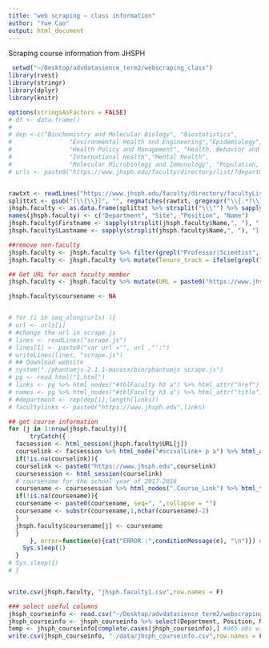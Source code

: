 ```yaml
---
title: "web scraping — class information"
author: "Yue Cao"
output: html_document
---
```


Scraping course information from JHSPH
```r
 setwd("~/Desktop/advdatasience_term2/webscraping_class")
library(rvest)
library(stringr)
library(dplyr)
library(knitr)

options(stringsAsFactors = FALSE)
# df <- data.frame()
# 
# dep <-c("Biochemistry and Molecular Biology", "Biostatistics", 
#                "Environmental Health and Engineering","Epidemiology",
#                "Health Policy and Management", "Health, Behavior and Society",
#                "International Health","Mental Health", 
#                "Molecular Microbiology and Immunology", "Population, Family and Reproductive Health")
# urls <- paste0("https://www.jhsph.edu/faculty/directory/list/?department=", c(2:10,12))


rawtxt <- readLines("https://www.jhsph.edu/faculty/directory/facultyList.cfc?method=getFacultyList")
splittxt <- gsub("[\\{\\}]", "", regmatches(rawtxt, gregexpr("\\{.*?\\}", rawtxt))[[1]])
jhsph.faculty <- as.data.frame(splittxt %>% strsplit("\\\"") %>% sapply(., "[", c(4, 10, 26, 14)) %>% t())
names(jhsph.faculty) <- c("Department", "Site", "Position", "Name")
jhsph.faculty$Firstname <- sapply(strsplit(jhsph.faculty$Name,", "), "[[", 2)
jhsph.faculty$Lastname <- sapply(strsplit(jhsph.faculty$Name,", "), "[[", 1)

##remove non-faculty
jhsph.faculty <- jhsph.faculty %>% filter(grepl("Professor|Scientist", Position))
jhsph.faculty <- jhsph.faculty %>% mutate(Tenure_track = ifelse(grepl("Professor", Position), "Yes", "No"))

## Get URL for each faculty member
jhsph.faculty <- jhsph.faculty %>% mutate(URL = paste0("https://www.jhsph.edu/faculty/directory/profile/", Site))

jhsph.faculty$coursename <- NA


# for (i in seq_along(urls) ){
# url <- urls[i]
# #change the url in scrape.js 
# lines <- readLines("scrape.js")
# lines[1] <- paste0("var url ='", url ,"';")
# writeLines(lines, "scrape.js")
# ## Download website
# system("./phantomjs-2.1.1-macosx/bin/phantomjs scrape.js")
# pg <- read_html("1.html")
# links <- pg %>% html_nodes("#tblFaculty h3 a") %>% html_attr("href")
# names <- pg %>% html_nodes("#tblFaculty h3 a") %>% html_attr("title") %>% trimws()
# #department <- rep(dep[i],length(links))
# facultylinks <- paste0("https://www.jhsph.edu",links)

## get course information
for (j in 1:nrow(jhsph.faculty)){
      tryCatch({
  facsession <- html_session(jhsph.faculty$URL[j])
  courselink <- facsession %>% html_node("#scivalLink+ p a") %>% html_attr("href")
  if(!is.na(courselink)){
  courselink <- paste0("https://www.jhsph.edu",courselink)
  coursesession <- html_session(courselink)
  # coursename for the school year of 2017-2018
  coursename <- coursesession %>% html_nodes(".Course_Link") %>% html_text() %>% trimws()
  if(!is.na(coursename)){
  coursename <- paste0(coursename, seq=", ",collapse = "") 
  coursename <- substr(coursename,1,nchar(coursename)-2)
  }
  jhsph.faculty$coursename[j] <- coursename
  }
      }, error=function(e){cat("ERROR :",conditionMessage(e), "\n")}) #end tryCatch
    Sys.sleep(1)
  }
# Sys.sleep(1)
# }


write.csv(jhsph.faculty, "jhsph.faculty1.csv",row.names = F)

### select useful columns
jhsph_courseinfo <- read.csv("~/Desktop/advdatasience_term2/webscraping_class/jhsph.faculty1.csv")
jhsph_courseinfo <- jhsph_courseinfo %>% select(Department, Position, Name, Firstname, Lastname, coursename ) #1109 obs
temp <- jhsph_courseinfo[complete.cases(jhsph_courseinfo),] #465 obs with course information
write.csv(jhsph_courseinfo, "./data/jhsph_courseinfo.csv",row.names = F )

```
